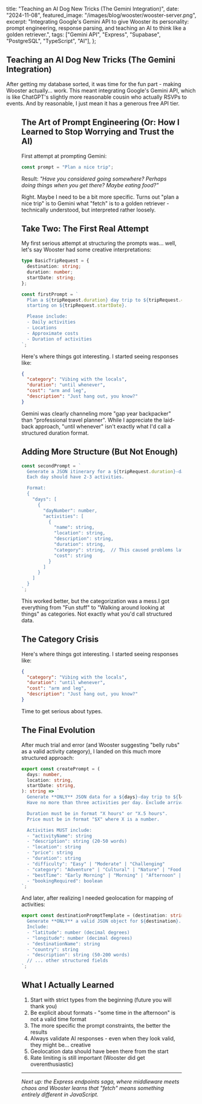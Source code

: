 
  title: "Teaching an AI Dog New Tricks (The Gemini Integration)",
  date: "2024-11-08",
  featured_image: "/images/blog/wooster/wooster-server.png",
  excerpt:
    "Integrating Google's Gemini API to give Wooster its personality: prompt engineering, response parsing, and teaching an AI to think like a golden retriever.",
  tags: ["Gemini API", "Express", "Supabase", "PostgreSQL", "TypeScript", "AI"],
};

## Teaching an AI Dog New Tricks (The Gemini Integration)

After getting my database sorted, it was time for the fun part - making Wooster actually... work. This meant integrating Google's Gemini API, which is like ChatGPT's slightly more reasonable cousin who actually RSVPs to events. And by reasonable, I just mean it has a generous free API tier.

<Figure
  src="/images/blog/ai-trip/gemini-convo.jpg"
  alt="A chat conversation with increasingly bizarre travel suggestions"
  title="Early testing conversations with Wooster went... interestingly"
/>

## The Art of Prompt Engineering (Or: How I Learned to Stop Worrying and Trust the AI)

First attempt at prompting Gemini:

```typescript
const prompt = "Plan a nice trip";
```

Result: _"Have you considered going somewhere? Perhaps doing things when you get there? Maybe eating food?"_

Right. Maybe I need to be a bit more specific. Turns out "plan a nice trip" is to Gemini what "fetch" is to a golden retriever - technically understood, but interpreted rather loosely.

## Take Two: The First Real Attempt

My first serious attempt at structuring the prompts was... well, let's say Wooster had some creative interpretations:

```typescript
type BasicTripRequest = {
  destination: string;
  duration: number;
  startDate: string;
};

const firstPrompt = `
  Plan a ${tripRequest.duration} day trip to ${tripRequest.destination}
  starting on ${tripRequest.startDate}.

  Please include:
  - Daily activities
  - Locations
  - Approximate costs
  - Duration of activities
`;
```

Here's where things got interesting. I started seeing responses like:

```json
{
  "category": "Vibing with the locals",
  "duration": "until whenever",
  "cost": "arm and leg",
  "description": "Just hang out, you know?"
}
```

Gemini was clearly channeling more "gap year backpacker" than "professional travel planner". While I appreciate the laid-back approach, "until whenever" isn't exactly what I'd call a structured duration format.

## Adding More Structure (But Not Enough)

```typescript
const secondPrompt = `
  Generate a JSON itinerary for a ${tripRequest.duration}-day trip to ${tripRequest.destination}.
  Each day should have 2-3 activities.

  Format:
  {
    "days": [
      {
        "dayNumber": number,
        "activities": [
          {
            "name": string,
            "location": string,
            "description": string,
            "duration": string,
            "category": string,  // This caused problems later...
            "cost": string
          }
        ]
      }
    ]
  }
`;
```

This worked better, but the categorization was a mess.I got everything from "Fun stuff" to "Walking around looking at things" as categories. Not exactly what you'd call structured data.

## The Category Crisis

Here's where things got interesting. I started seeing responses like:

```json
{
  "category": "Vibing with the locals",
  "duration": "until whenever",
  "cost": "arm and leg",
  "description": "Just hang out, you know?"
}
```

Time to get serious about types.

## The Final Evolution

After much trial and error (and Wooster suggesting "belly rubs" as a valid activity category), I landed on this much more structured approach:

```typescript
export const createPrompt = (
  days: number,
  location: string,
  startDate: string,
): string => `
  Generate **ONLY** JSON data for a ${days}-day trip to ${location}, starting on ${startDate}.
  Have no more than three activities per day. Exclude arrival and departure logistics.

  Duration must be in format "X hours" or "X.5 hours".
  Price must be in format "$X" where X is a number.

  Activities MUST include:
  - "activityName": string
  - "description": string (20-50 words)
  - "location": string
  - "price": string
  - "duration": string
  - "difficulty": "Easy" | "Moderate" | "Challenging"
  - "category": "Adventure" | "Cultural" | "Nature" | "Food & Drink" | "Shopping" | "Entertainment"
  - "bestTime": "Early Morning" | "Morning" | "Afternoon" | "Evening" | "Night"
  - "bookingRequired": boolean
`;
```

And later, after realizing I needed geolocation for mapping of activities:

```typescript
export const destinationPromptTemplate = (destination: string) => `
  Generate **ONLY** a valid JSON object for ${destination}.
  Include:
  - "latitude": number (decimal degrees)
  - "longitude": number (decimal degrees)
  - "destinationName": string
  - "country": string
  - "description": string (50-200 words)
  // ... other structured fields
`;
```

## What I Actually Learned

1. Start with strict types from the beginning (future you will thank you)
2. Be explicit about formats - "some time in the afternoon" is not a valid time format
3. The more specific the prompt constraints, the better the results
4. Always validate AI responses - even when they look valid, they might be... creative
5. Geolocation data should have been there from the start
6. Rate limiting is still important (Wooster did get overenthusiastic)

---

<em>
  Next up: the Express endpoints saga, where middleware meets chaos and Wooster
  learns that "fetch" means something entirely different in JavaScript.
</em>
